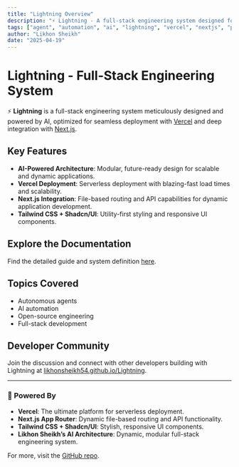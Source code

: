 ```yaml
---
title: "Lightning Overview"
description: "⚡ Lightning - A full-stack engineering system designed for AI-powered development. Optimized for Vercel and Next.js integration."
tags: ["agent", "automation", "ai", "lightning", "vercel", "nextjs", "prompt-engineering"]
author: "Likhon Sheikh"
date: "2025-04-19"
---
```


# Lightning - Full-Stack Engineering System

⚡ **Lightning** is a full-stack engineering system meticulously designed and powered by AI, optimized for seamless deployment with [Vercel](https://vercel.com) and deep integration with [Next.js](https://nextjs.org).

## Key Features

- **AI-Powered Architecture**: Modular, future-ready design for scalable and dynamic applications.
- **Vercel Deployment**: Serverless deployment with blazing-fast load times and scalability.
- **Next.js Integration**: File-based routing and API capabilities for dynamic application development.
- **Tailwind CSS + Shadcn/UI**: Utility-first styling and responsive UI components.

## Explore the Documentation

Find the detailed guide and system definition [here](https://github.com/likhonsheikhcodes/Lightning/blob/main/info/Guide.md).

## Topics Covered

- Autonomous agents
- AI automation
- Open-source engineering
- Full-stack development

## Developer Community

Join the discussion and connect with other developers building with Lightning at [likhonsheikh54.github.io/Lightning](https://likhonsheikh54.github.io/Lightning/).

---

### 🚀 Powered By

- **Vercel**: The ultimate platform for serverless deployment.
- **Next.js App Router**: Dynamic file-based routing and API functionality.
- **Tailwind CSS + Shadcn/UI**: Stylish, responsive UI components.
- **Likhon Sheikh’s AI Architecture**: Dynamic, modular full-stack engineering system.

For more, visit the [GitHub repo](https://github.com/likhonsheikhcodes/Lightning).
